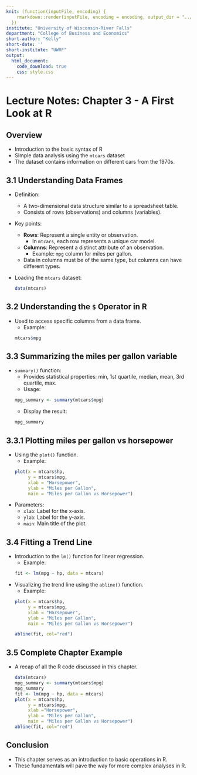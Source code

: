 ```yaml
---
knit: (function(inputFile, encoding) {
    rmarkdown::render(inputFile, encoding = encoding, output_dir = "../docs/")
  })
institute: "University of Wisconsin-River Falls"
department: "College of Business and Economics"
short-author: "Kelly"
short-date: ''
short-institute: "UWRF"
output: 
  html_document:
    code_download: true
    css: style.css
---
```


# Lecture Notes: Chapter 3 - A First Look at R

## Overview
- Introduction to the basic syntax of R
- Simple data analysis using the `mtcars` dataset
- The dataset contains information on different cars from the 1970s.

## 3.1 Understanding Data Frames
- Definition:
  - A two-dimensional data structure similar to a spreadsheet table.
  - Consists of rows (observations) and columns (variables).

- Key points:
  - **Rows**: Represent a single entity or observation.
    - In `mtcars`, each row represents a unique car model.
  - **Columns**: Represent a distinct attribute of an observation.
    - Example: `mpg` column for miles per gallon.
  - Data in columns must be of the same type, but columns can have different types.

- Loading the `mtcars` dataset:
  ```r
  data(mtcars)
  ```

## 3.2 Understanding the `$` Operator in R
- Used to access specific columns from a data frame.
  - Example: 
  ```r
  mtcars$mpg
  ```

## 3.3 Summarizing the miles per gallon variable
- `summary()` function:
  - Provides statistical properties: min, 1st quartile, median, mean, 3rd quartile, max.
  - Usage:
  ```r
  mpg_summary <- summary(mtcars$mpg)
  ```
  - Display the result:
  ```r
  mpg_summary
  ```

## 3.3.1 Plotting miles per gallon vs horsepower
- Using the `plot()` function.
  - Example: 
  ```r
  plot(x = mtcars$hp, 
       y = mtcars$mpg, 
       xlab = "Horsepower", 
       ylab = "Miles per Gallon", 
       main = "Miles per Gallon vs Horsepower")
  ```
- Parameters:
  - `xlab`: Label for the x-axis.
  - `ylab`: Label for the y-axis.
  - `main`: Main title of the plot.

## 3.4 Fitting a Trend Line
- Introduction to the `lm()` function for linear regression.
  - Example: 
  ```r
  fit <- lm(mpg ~ hp, data = mtcars)
  ```
- Visualizing the trend line using the `abline()` function.
  - Example: 
  ```r
  plot(x = mtcars$hp, 
       y = mtcars$mpg, 
       xlab = "Horsepower", 
       ylab = "Miles per Gallon", 
       main = "Miles per Gallon vs Horsepower")
  
  abline(fit, col="red")
  ```

## 3.5 Complete Chapter Example
- A recap of all the R code discussed in this chapter.
  ```r
  data(mtcars)
  mpg_summary <- summary(mtcars$mpg)
  mpg_summary
  fit <- lm(mpg ~ hp, data = mtcars)
  plot(x = mtcars$hp, 
       y = mtcars$mpg, 
       xlab ="Horsepower", 
       ylab = "Miles per Gallon", 
       main = "Miles per Gallon vs Horsepower")
  abline(fit, col="red")
  ```

## Conclusion
- This chapter serves as an introduction to basic operations in R.
- These fundamentals will pave the way for more complex analyses in R.
